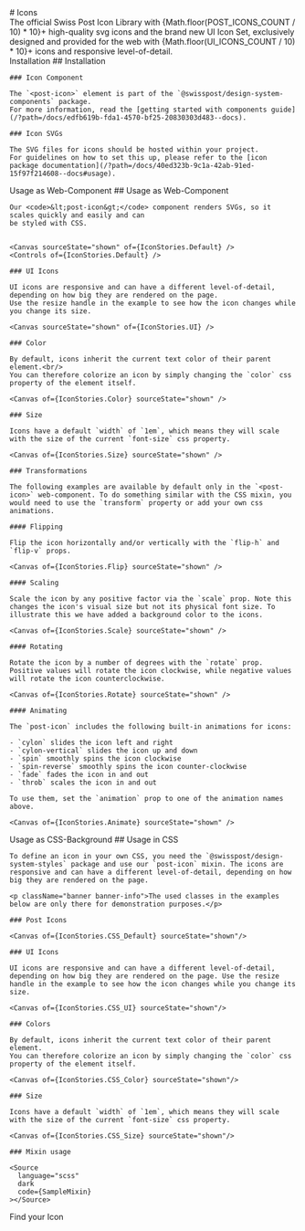 
<Meta of={IconStories} />

<div className="docs-title">
  # Icons

  <nav>
    <link-design of={JSON.stringify(IconStories)}></link-design>
  </nav>
</div>

<div className="lead">
  The official Swiss Post Icon Library with {Math.floor(POST_ICONS_COUNT / 10) * 10}+ high-quality svg icons and the brand new UI Icon Set, exclusively designed and provided for the web with {Math.floor(UI_ICONS_COUNT / 10) * 10}+ icons and responsive level-of-detail.
</div>

<post-tabs active-panel="search">
  <post-tab-header panel="installation">Installation</post-tab-header>
  <post-tab-panel name="installation">
    ## Installation

    ### Icon Component

    The `<post-icon>` element is part of the `@swisspost/design-system-components` package.
    For more information, read the [getting started with components guide](/?path=/docs/edfb619b-fda1-4570-bf25-20830303d483--docs).

    ### Icon SVGs

    The SVG files for icons should be hosted within your project.
    For guidelines on how to set this up, please refer to the [icon package documentation](/?path=/docs/40ed323b-9c1a-42ab-91ed-15f97f214608--docs#usage).
  </post-tab-panel>

  <post-tab-header panel="component">Usage as Web-Component</post-tab-header>
  <post-tab-panel name="component">
    ## Usage as Web-Component

    Our <code>&lt;post-icon&gt;</code> component renders SVGs, so it scales quickly and easily and can
    be styled with CSS.


    <Canvas sourceState="shown" of={IconStories.Default} />
    <Controls of={IconStories.Default} />

    ### UI Icons

    UI icons are responsive and can have a different level-of-detail, depending on how big they are rendered on the page.
    Use the resize handle in the example to see how the icon changes while you change its size.

    <Canvas sourceState="shown" of={IconStories.UI} />

    ### Color

    By default, icons inherit the current text color of their parent element.<br/>
    You can therefore colorize an icon by simply changing the `color` css property of the element itself.

    <Canvas of={IconStories.Color} sourceState="shown" />

    ### Size

    Icons have a default `width` of `1em`, which means they will scale with the size of the current `font-size` css property.

    <Canvas of={IconStories.Size} sourceState="shown" />

    ### Transformations

    The following examples are available by default only in the `<post-icon>` web-component. To do something similar with the CSS mixin, you would need to use the `transform` property or add your own css animations.

    #### Flipping

    Flip the icon horizontally and/or vertically with the `flip-h` and `flip-v` props.

    <Canvas of={IconStories.Flip} sourceState="shown" />

    #### Scaling

    Scale the icon by any positive factor via the `scale` prop. Note this changes the icon's visual size but not its physical font size. To illustrate this we have added a background color to the icons.

    <Canvas of={IconStories.Scale} sourceState="shown" />

    #### Rotating

    Rotate the icon by a number of degrees with the `rotate` prop. Positive values will rotate the icon clockwise, while negative values will rotate the icon counterclockwise.

    <Canvas of={IconStories.Rotate} sourceState="shown" />

    #### Animating

    The `post-icon` includes the following built-in animations for icons:

    - `cylon` slides the icon left and right
    - `cylon-vertical` slides the icon up and down
    - `spin` smoothly spins the icon clockwise
    - `spin-reverse` smoothly spins the icon counter-clockwise
    - `fade` fades the icon in and out
    - `throb` scales the icon in and out

    To use them, set the `animation` prop to one of the animation names above.

    <Canvas of={IconStories.Animate} sourceState="shown" />

  </post-tab-panel>

  <post-tab-header panel="scss">Usage as CSS-Background</post-tab-header>
  <post-tab-panel name="scss">
    ## Usage in CSS

    To define an icon in your own CSS, you need the `@swisspost/design-system-styles` package and use our `post-icon` mixin. The icons are responsive and can have a different level-of-detail, depending on how big they are rendered on the page.

    <p className="banner banner-info">The used classes in the examples below are only there for demonstration purposes.</p>
    
    ### Post Icons

    <Canvas of={IconStories.CSS_Default} sourceState="shown"/>

    ### UI Icons

    UI icons are responsive and can have a different level-of-detail, depending on how big they are rendered on the page. Use the resize handle in the example to see how the icon changes while you change its size.

    <Canvas of={IconStories.CSS_UI} sourceState="shown"/>

    ### Colors

    By default, icons inherit the current text color of their parent element.
    You can therefore colorize an icon by simply changing the `color` css property of the element itself.

    <Canvas of={IconStories.CSS_Color} sourceState="shown"/>

    ### Size

    Icons have a default `width` of `1em`, which means they will scale with the size of the current `font-size` css property.

    <Canvas of={IconStories.CSS_Size} sourceState="shown"/>

    ### Mixin usage

    <Source
      language="scss"
      dark
      code={SampleMixin}
    ></Source>

  </post-tab-panel>

  <post-tab-header panel="search">Find your Icon</post-tab-header>
  <post-tab-panel name="search">
    <Search />
  </post-tab-panel>
</post-tabs>
